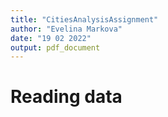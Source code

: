 ```yaml
---
title: "CitiesAnalysisAssignment"
author: "Evelina Markova"
date: "19 02 2022"
output: pdf_document
---
```


# Reading data

